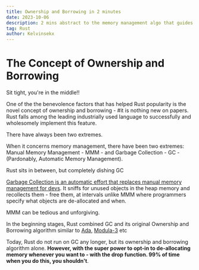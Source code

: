 ```yaml
---
title: Ownership and Borrowing in 2 minutes
date: 2023-10-06
description: 2 mins abstract to the memory management algo that guides Rust
tag: Rust
author: Kelvinsekx
---
```



# The Concept of Ownership and Borrowing

<p className="text-center">Sit tight, you're in the middle!!</p>

One of the the benevolence factors that has helped Rust popularity is the novel concept of ownership and borrowing - #it is nothing new on papers.
Rust falls among the leading industrially used language to successfully and wholesomely implement this feature.

There have always been two extremes.

When it concerns memory management, there have been two extremes: Manual Memory Management - MMM - and Garbage Collection - GC - (Pardonably, Automatic Memory Management).

<p className="text-center">Rust sits in between, but completely dishing GC</p>

[Garbage Collection is an automatic effort that replaces manual memory management for devs](https://en.wikipedia.org/wiki/Garbage_collection_%28computer_science%29). It sniffs for unused objects in the heap memory and recollects them - free them, at intervals unlike MMM where programmers specify what objects are de-allocated and when.

MMM can be tedious and unforgiving.

In the beginning stages, Rust combined GC and its original Ownership and Borrowing algorithm similar to [Ada](https://ada-lang.io/), [Modula-3](https://en.wikipedia.org/wiki/Modula-3) etc

Today, Rust do not run on GC any longer, but its ownership and borrowing algorithm alone. **However, with the super power to opt-in to de-allocating memory whenever you want to - with the drop function. 99% of time when you do this, you shouldn't**.